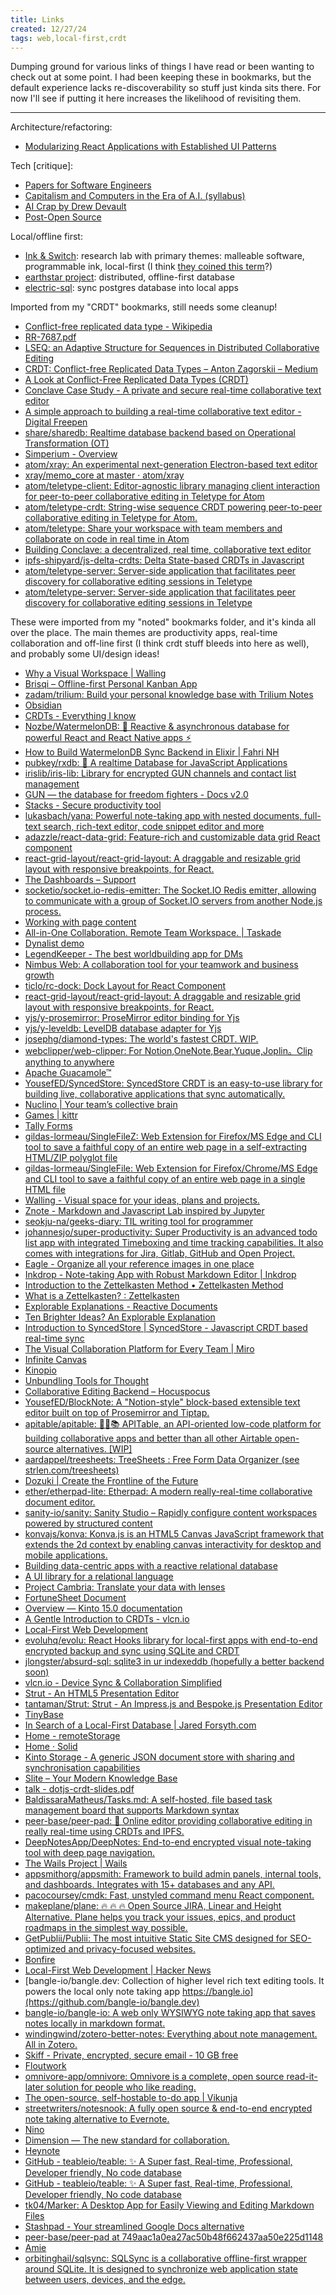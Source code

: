 ```yaml
---
title: Links
created: 12/27/24
tags: web,local-first,crdt
---
```


Dumping ground for various links of things I have read or been wanting to check out at some point. I had been keeping these in bookmarks, but the default experience lacks re-discoverability so stuff just kinda sits there. For now I'll see if putting it here increases the likelihood of revisiting them.

---

Architecture/refactoring:
- [Modularizing React Applications with Established UI Patterns](https://martinfowler.com/articles/modularizing-react-apps.html)

Tech [critique]:

- [Papers for Software Engineers](https://github.com/facundoolano/software-papers)
- [Capitalism and Computers in the Era of A.I. (syllabus)](https://cceai.ohrg.org/syllabus.pdf)
- [AI Crap by Drew Devault](https://drewdevault.com/2023/08/29/2023-08-29-AI-crap.html)
- [Post-Open Source](https://www.boringcactus.com/2020/08/13/post-open-source.html)

Local/offline first:

- [Ink & Switch](https://www.inkandswitch.com/): research lab with primary themes: malleable software, programmable ink, local-first (I think [they coined this term](https://www.inkandswitch.com/local-first/)?)
- [earthstar project](https://earthstar-project.org/): distributed, offline-first database
- [electric-sql](https://electric-sql.com/): sync postgres database into local apps

Imported from my "CRDT" bookmarks, still needs some cleanup!

- [Conflict-free replicated data type - Wikipedia](https://en.wikipedia.org/wiki/Conflict-free_replicated_data_type)
- [RR-7687.pdf](https://pages.lip6.fr/Marc.Shapiro/papers/RR-7687.pdf)
- [LSEQ: an Adaptive Structure for Sequences in Distributed Collaborative Editing](https://hal.archives-ouvertes.fr/hal-00921633/document)
- [CRDT: Conflict-free Replicated Data Types – Anton Zagorskii – Medium](https://medium.com/@amberovsky/crdt-conflict-free-replicated-data-types-b4bfc8459d26)
- [A Look at Conflict-Free Replicated Data Types (CRDT)](https://medium.com/@istanbul_techie/a-look-at-conflict-free-replicated-data-types-crdt-221a5f629e7e)
- [Conclave Case Study - A private and secure real-time collaborative text editor](https://conclave-team.github.io/conclave-site/)
- [A simple approach to building a real-time collaborative text editor - Digital Freepen](http://digitalfreepen.com/2017/10/06/simple-real-time-collaborative-text-editor.html)
- [share/sharedb: Realtime database backend based on Operational Transformation (OT)](https://github.com/share/sharedb)
- [Simperium - Overview](https://simperium.com/overview/)
- [atom/xray: An experimental next-generation Electron-based text editor](https://github.com/atom/xray)
- [xray/memo_core at master · atom/xray](https://github.com/atom/xray/tree/master/memo_core)
- [atom/teletype-client: Editor-agnostic library managing client interaction for peer-to-peer collaborative editing in Teletype for Atom](https://github.com/atom/teletype-client)
- [atom/teletype-crdt: String-wise sequence CRDT powering peer-to-peer collaborative editing in Teletype for Atom.](https://github.com/atom/teletype-crdt)
- [atom/teletype: Share your workspace with team members and collaborate on code in real time in Atom](https://github.com/atom/teletype)
- [Building Conclave: a decentralized, real time, collaborative text editor](https://hackernoon.com/building-conclave-a-decentralized-real-time-collaborative-text-editor-a6ab438fe79f)
- [ipfs-shipyard/js-delta-crdts: Delta State-based CRDTs in Javascript](https://github.com/ipfs-shipyard/js-delta-crdts)
- [atom/teletype-server: Server-side application that facilitates peer discovery for collaborative editing sessions in Teletype](https://github.com/atom/teletype-server)
- [atom/teletype-server: Server-side application that facilitates peer discovery for collaborative editing sessions in Teletype](https://github.com/atom/teletype-server)

These were imported from my "noted" bookmarks folder, and it's kinda all over the place. The main themes are productivity apps, real-time collaboration and off-line first (I think crdt stuff bleeds into here as well), and probably some UI/design ideas!

- [Why a Visual Workspace | Walling](https://walling.app/visual-workspace)
- [Brisqi – Offline-first Personal Kanban App](https://brisqi.com/)
- [zadam/trilium: Build your personal knowledge base with Trilium Notes](https://github.com/zadam/trilium)
- [Obsidian](https://obsidian.md/)
- [CRDTs - Everything I know](https://wiki.nikitavoloboev.xyz/distributed-systems/crdt)
- [Nozbe/WatermelonDB: 🍉 Reactive & asynchronous database for powerful React and React Native apps ⚡️](https://github.com/Nozbe/WatermelonDB)
- [How to Build WatermelonDB Sync Backend in Elixir | Fahri NH](https://fahri.id/posts/how-to-build-watermelondb-sync-backend-in-elixir/)
- [pubkey/rxdb: 🔄 A realtime Database for JavaScript Applications](https://github.com/pubkey/rxdb)
- [irislib/iris-lib: Library for encrypted GUN channels and contact list management](https://github.com/irislib/iris-lib)
- [GUN — the database for freedom fighters - Docs v2.0](https://gun.eco/docs/Todo-Dapp)
- [Stacks - Secure productivity tool](https://stacks.rocks/)
- [lukasbach/yana: Powerful note-taking app with nested documents, full-text search, rich-text editor, code snippet editor and more](https://github.com/lukasbach/yana)
- [adazzle/react-data-grid: Feature-rich and customizable data grid React component](https://github.com/adazzle/react-data-grid)
- [react-grid-layout/react-grid-layout: A draggable and resizable grid layout with responsive breakpoints, for React.](https://github.com/react-grid-layout/react-grid-layout)
- [The Dashboards – Support](https://support.monday.com/hc/en-us/articles/360002187819-What-are-the-Dashboards-)
- [socketio/socket.io-redis-emitter: The Socket.IO Redis emitter, allowing to communicate with a group of Socket.IO servers from another Node.js process.](https://github.com/socketio/socket.io-redis-emitter)
- [Working with page content](https://developers.notion.com/docs/working-with-page-content)
- [All-in-One Collaboration. Remote Team Workspace. | Taskade](https://www.taskade.com/)
- [Dynalist demo](https://dynalist.io/demo/zGF4ozIIEEzkbFUKE-8Z5xgQ)
- [LegendKeeper - The best worldbuilding app for DMs](https://www.legendkeeper.com/)
- [Nimbus Web: A collaboration tool for your teamwork and business growth](https://nimbusweb.me/)
- [ticlo/rc-dock: Dock Layout for React Component](https://github.com/ticlo/rc-dock)
- [react-grid-layout/react-grid-layout: A draggable and resizable grid layout with responsive breakpoints, for React.](https://github.com/react-grid-layout/react-grid-layout#features)
- [yjs/y-prosemirror: ProseMirror editor binding for Yjs](https://github.com/yjs/y-prosemirror/)
- [yjs/y-leveldb: LevelDB database adapter for Yjs](https://github.com/yjs/y-leveldb)
- [josephg/diamond-types: The world's fastest CRDT. WIP.](https://github.com/josephg/diamond-types)
- [webclipper/web-clipper: For Notion,OneNote,Bear,Yuque,Joplin。Clip anything to anywhere](https://github.com/webclipper/web-clipper)
- [Apache Guacamole™](https://guacamole.apache.org/)
- [YousefED/SyncedStore: SyncedStore CRDT is an easy-to-use library for building live, collaborative applications that sync automatically.](https://github.com/YousefED/SyncedStore)
- [Nuclino | Your team’s collective brain](https://www.nuclino.com/)
- [Games | kittr](https://kittr.gg/games)
- [Tally Forms](https://tally.so/)
- [gildas-lormeau/SingleFileZ: Web Extension for Firefox/MS Edge and CLI tool to save a faithful copy of an entire web page in a self-extracting HTML/ZIP polyglot file](https://github.com/gildas-lormeau/SingleFileZ)
- [gildas-lormeau/SingleFile: Web Extension for Firefox/Chrome/MS Edge and CLI tool to save a faithful copy of an entire web page in a single HTML file](https://github.com/gildas-lormeau/SingleFile)
- [Walling - Visual space for your ideas, plans and projects.](https://walling.app/)
- [Znote - Markdown and Javascript Lab inspired by Jupyter](https://znote.io/)
- [seokju-na/geeks-diary: TIL writing tool for programmer](https://github.com/seokju-na/geeks-diary)
- [johannesjo/super-productivity: Super Productivity is an advanced todo list app with integrated Timeboxing and time tracking capabilities. It also comes with integrations for Jira, Gitlab, GitHub and Open Project.](https://github.com/johannesjo/super-productivity)
- [Eagle - Organize all your reference images in one place](https://eagle.cool/)
- [Inkdrop - Note-taking App with Robust Markdown Editor | Inkdrop](https://www.inkdrop.app/)
- [Introduction to the Zettelkasten Method • Zettelkasten Method](https://zettelkasten.de/introduction/)
- [What is a Zettelkasten? : Zettelkasten](https://www.reddit.com/r/Zettelkasten/comments/b566a4/what_is_a_zettelkasten/)
- [Explorable Explanations - Reactive Documents](http://worrydream.com/ExplorableExplanations/#reactiveDocument)
- [Ten Brighter Ideas? An Explorable Explanation](http://worrydream.com/TenBrighterIdeas/)
- [Introduction to SyncedStore | SyncedStore - Javascript CRDT based real-time sync](https://syncedstore.org/docs/)
- [The Visual Collaboration Platform for Every Team | Miro](https://miro.com/)
- [Infinite Canvas](https://infinitecanvas.tools/)
- [Kinopio](https://kinopio.club/)
- [Unbundling Tools for Thought](about:reader?url=https%3A%2F%2Fborretti.me%2Farticle%2Funbundling-tools-for-thought)
- [Collaborative Editing Backend – Hocuspocus](https://tiptap.dev/hocuspocus/)
- [YousefED/BlockNote: A "Notion-style" block-based extensible text editor built on top of Prosemirror and Tiptap.](https://github.com/YousefED/BlockNote)
- [apitable/apitable: 🚀🎉📚 APITable, an API-oriented low-code platform for building collaborative apps and better than all other Airtable open-source alternatives. [WIP]](https://github.com/apitable/apitable)
- [aardappel/treesheets: TreeSheets : Free Form Data Organizer (see strlen.com/treesheets)](https://github.com/aardappel/treesheets)
- [Dozuki | Create the Frontline of the Future](https://www.dozuki.com/)
- [ether/etherpad-lite: Etherpad: A modern really-real-time collaborative document editor.](https://github.com/ether/etherpad-lite)
- [sanity-io/sanity: Sanity Studio – Rapidly configure content workspaces powered by structured content](https://github.com/sanity-io/sanity)
- [konvajs/konva: Konva.js is an HTML5 Canvas JavaScript framework that extends the 2d context by enabling canvas interactivity for desktop and mobile applications.](https://github.com/konvajs/konva)
- [Building data-centric apps with a reactive relational database](https://riffle.systems/essays/prelude/)
- [A UI library for a relational language](https://www.scattered-thoughts.net/writing/relational-ui/)
- [Project Cambria: Translate your data with lenses](https://www.inkandswitch.com/cambria/)
- [FortuneSheet Document](https://ruilisi.github.io/fortune-sheet-docs/)
- [Overview — Kinto 15.0 documentation](https://docs.kinto-storage.org/en/stable/overview.html)
- [A Gentle Introduction to CRDTs - vlcn.io](https://vlcn.io/blog/gentle-intro-to-crdts.html)
- [Local-First Web Development](https://localfirstweb.dev/)
- [evoluhq/evolu: React Hooks library for local-first apps with end-to-end encrypted backup and sync using SQLite and CRDT](https://github.com/evoluhq/evolu)
- [jlongster/absurd-sql: sqlite3 in ur indexeddb (hopefully a better backend soon)](https://github.com/jlongster/absurd-sql)
- [vlcn.io - Device Sync & Collaboration Simplified](https://vlcn.io/)
- [Strut - An HTML5 Presentation Editor](http://strut.io/#!)
- [tantaman/Strut: Strut - An Impress.js and Bespoke.js Presentation Editor](https://github.com/tantaman/strut)
- [TinyBase](https://tinybase.org/)
- [In Search of a Local-First Database | Jared Forsyth.com](https://jaredforsyth.com/posts/in-search-of-a-local-first-database/)
- [Home - remoteStorage](https://remotestorage.io/)
- [Home · Solid](https://solidproject.org/)
- [Kinto Storage - A generic JSON document store with sharing and synchronisation capabilities](https://www.kinto-storage.org/)
- [Slite – Your Modern Knowledge Base](https://slite.com/)
- [talk - dotjs-crdt-slides.pdf](https://archive.jlongster.com/s/dotjs-crdt-slides.pdf)
- [BaldissaraMatheus/Tasks.md: A self-hosted, file based task management board that supports Markdown syntax](https://github.com/BaldissaraMatheus/Tasks.md)
- [peer-base/peer-pad: 📝 Online editor providing collaborative editing in really real-time using CRDTs and IPFS.](https://github.com/peer-base/peer-pad)
- [DeepNotesApp/DeepNotes: End-to-end encrypted visual note-taking tool with deep page navigation.](https://github.com/DeepNotesApp/DeepNotes)
- [The Wails Project | Wails](https://wails.io/)
- [appsmithorg/appsmith: Framework to build admin panels, internal tools, and dashboards. Integrates with 15+ databases and any API.](https://github.com/appsmithorg/appsmith)
- [pacocoursey/cmdk: Fast, unstyled command menu React component.](https://github.com/pacocoursey/cmdk)
- [makeplane/plane: 🔥 🔥 🔥 Open Source JIRA, Linear and Height Alternative. Plane helps you track your issues, epics, and product roadmaps in the simplest way possible.](https://github.com/makeplane/plane)
- [GetPublii/Publii: The most intuitive Static Site CMS designed for SEO-optimized and privacy-focused websites.](https://github.com/GetPublii/Publii/tree/master)
- [Bonfire](https://bonfirenetworks.org/)
- [Local-First Web Development | Hacker News](https://news.ycombinator.com/item?id=34857435)
- [bangle-io/bangle.dev: Collection of higher level rich text editing tools. It powers the local only note taking app https://bangle.io](https://github.com/bangle-io/bangle.dev)
- [bangle-io/bangle-io: A web only WYSIWYG note taking app that saves notes locally in markdown format.](https://github.com/bangle-io/bangle-io/tree/dev)
- [windingwind/zotero-better-notes: Everything about note management. All in Zotero.](https://github.com/windingwind/zotero-better-notes)
- [Skiff - Private, encrypted, secure email - 10 GB free](https://skiff.com/)
- [Floutwork](https://www.floutwork.com/)
- [omnivore-app/omnivore: Omnivore is a complete, open source read-it-later solution for people who like reading.](https://github.com/omnivore-app/omnivore)
- [The open-source, self-hostable to-do app | Vikunja](https://vikunja.io/)
- [streetwriters/notesnook: A fully open source & end-to-end encrypted note taking alternative to Evernote.](https://github.com/streetwriters/notesnook)
- [Nino](https://nino.app/)
- [Dimension — The new standard for collaboration.](https://www.dimension.dev/)
- [Heynote](https://heynote.com/)
- [GitHub - teableio/teable: ✨ A Super fast, Real-time, Professional, Developer friendly, No code database](https://github.com/teableio/teable/tree/develop)
- [GitHub - teableio/teable: ✨ A Super fast, Real-time, Professional, Developer friendly, No code database](https://github.com/teableio/teable)
- [tk04/Marker: A Desktop App for Easily Viewing and Editing Markdown Files](https://github.com/tk04/Marker)
- [Stashpad - Your streamlined Google Docs alternative](https://www.stashpad.com/)
- [peer-base/peer-pad at 749aac1a0ea27ac50b48f662437aa50e225d1148](https://github.com/peer-base/peer-pad/tree/749aac1a0ea27ac50b48f662437aa50e225d1148)
- [Amie](https://amie.so/)
- [orbitinghail/sqlsync: SQLSync is a collaborative offline-first wrapper around SQLite. It is designed to synchronize web application state between users, devices, and the edge.](https://github.com/orbitinghail/)
